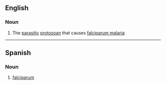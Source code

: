 ==English==

===Noun===
{{en-noun|-}}

# {{lb|en|cytology}} The [[parasitic]] [[protozoan]] {{taxlink|Plasmodium falciparum|species|ver=210318}} that causes [[falciparum malaria]]

----

==Spanish==

===Noun===
{{es-noun|m}}

# [[#English|falciparum]]